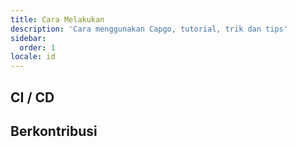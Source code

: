 ```yaml
---
title: Cara Melakukan
description: 'Cara menggunakan Capgo, tutorial, trik dan tips'
sidebar:
  order: 1
locale: id
---
```



<LinkCard
	title="Bagaimana versi bekerja di Capgo"
	description="capgoapp"
	href="https://capgoapp/blog/how-version-work-in-capgo/"
/>

<LinkCard
	title="Cara merilis versi major di Capgo"
	description="capgoapp"
	href="https://capgoapp/blog/how-to-release-major-version-in-capgo/"
/>

<LinkCard
	title="Cara mengirim pembaruan spesifik ke satu pengguna atau grup"
	description="capgoapp"
	href="https://capgoapp/blog/how-to-send-specific-version-to-users/"
/>


## CI / CD


<LinkCard
	title="Build dan rilis otomatis dengan GitHub Actions"
	description="capgoapp"
	href="https://capgoapp/blog/how-version-work-in-capgo/"
/>

<LinkCard
	title="Mengelola build pengembangan dan produksi dengan GitHub Actions"
	description="capgoapp"
	href="https://capgoapp/blog/automatic-build-and-release-with-github-actions/"
/>

## Berkontribusi


<LinkCard
	title="Berkontribusi pada open source Capgo"
	description="githubcom"
	href="https://githubcom/Cap-go/capgo/blob/main/CONTRIBUTINGmd"
/>